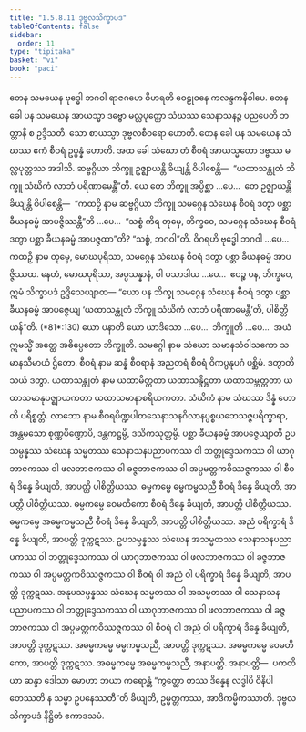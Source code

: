 ```yaml
---
title: "1.5.8.11 ဒုဗ္ဗလသိက္ခာပဒ"
tableOfContents: false
sidebar:
  order: 11
type: "tipitaka"
basket: "vi"
book: "paci"
---
```



<DynamicBreadcrumb />

<Division number="484" book="paci" e="ch" v="2" p="201">

<Paragraph number="1420" book="paci">
တေန သမယေန ဗုဒ္ဓေါ ဘဂဝါ ရာဇဂဟေ ဝိဟရတိ ဝေဠုဝနေ ကလန္ဒကနိဝါပေ. တေန ခေါ ပန သမယေန အာယသ္မာ ဒဗ္ဗော မလ္လပုတ္တော သံဃဿ သေနာသနဉ္စ ပညပေတိ ဘတ္တာနိ စ ဥဒ္ဒိသတိ. သော စာယသ္မာ ဒုဗ္ဗလစီဝရော ဟောတိ. တေန ခေါ ပန သမယေန သံဃဿ ဧကံ စီဝရံ ဥပ္ပန္နံ ဟောတိ. အထ ခေါ သံဃော တံ စီဝရံ အာယသ္မတော ဒဗ္ဗဿ မလ္လပုတ္တဿ အဒါသိ. ဆဗ္ဗဂ္ဂိယာ ဘိက္ခူ ဥဇ္ဈာယန္တိ ခိယျန္တိ ဝိပါစေန္တိ—  “ယထာသန္ထုတံ ဘိက္ခူ သံဃိကံ လာဘံ ပရိဏာမေန္တီ”တိ.
</Paragraph>

<Paragraph number="1421" book="paci">
ယေ တေ ဘိက္ခူ အပ္ပိစ္ဆာ …ပေ…  တေ ဥဇ္ဈာယန္တိ ခိယျန္တိ ဝိပါစေန္တိ—  “ကထဉှိ နာမ ဆဗ္ဗဂ္ဂိယာ ဘိက္ခူ သမဂ္ဂေန သံဃေန စီဝရံ ဒတွာ ပစ္ဆာ ခီယနဓမ္မံ အာပဇ္ဇိဿန္တီ”တိ …ပေ…  “သစ္စံ ကိရ တုမှေ, ဘိက္ခဝေ, သမဂ္ဂေန သံဃေန စီဝရံ ဒတွာ ပစ္ဆာ ခီယနဓမ္မံ အာပဇ္ဇထာ”တိ? “သစ္စံ, ဘဂဝါ”တိ. ဝိဂရဟိ ဗုဒ္ဓေါ ဘဂဝါ …ပေ…  ကထဉှိ နာမ တုမှေ, မောဃပုရိသာ, သမဂ္ဂေန သံဃေန စီဝရံ ဒတွာ ပစ္ဆာ ခီယနဓမ္မံ အာပဇ္ဇိဿထ. နေတံ, မောဃပုရိသာ, အပ္ပသန္နာနံ, ဝါ ပသာဒါယ …ပေ…  ဧဝဉ္စ ပန, ဘိက္ခဝေ, ဣမံ သိက္ခာပဒံ ဥဒ္ဒိသေယျာထ—
</Paragraph>

</Division>
<Division number="485" book="paci" e="ch" v="2" p="202">

<Paragraph number="1422" book="paci">
<Emphasis>“ယော ပန ဘိက္ခု သမဂ္ဂေန သံဃေန စီဝရံ ဒတွာ ပစ္ဆာ ခီယနဓမ္မံ အာပဇ္ဇေယျ ‘ယထာသန္ထုတံ ဘိက္ခူ သံဃိကံ လာဘံ ပရိဏာမေန္တီ’တိ, ပါစိတ္တိယန်”</Emphasis>တိ. (*81*:<Emphasis>130</Emphasis>)
</Paragraph>

</Division>
<Division number="486" book="paci" e="ch" v="2" p="202">

<Paragraph number="1423" book="paci">
<Emphasis>ယော ပနာ</Emphasis>တိ ယော ယာဒိသော …ပေ…  <Emphasis>ဘိက္ခူ</Emphasis>တိ …ပေ…  အယံ ဣမသ္မိံ အတ္ထေ အဓိပ္ပေတော ဘိက္ခူတိ.
</Paragraph>

<Paragraph number="1424" book="paci">
<Emphasis>သမဂ္ဂေါ</Emphasis> နာမ သံဃော သမာနသံဝါသကော သမာနသီမာယံ ဌိတော.
</Paragraph>

<Paragraph number="1425" book="paci">
<Emphasis>စီဝရံ</Emphasis> နာမ ဆန္နံ စီဝရာနံ အညတရံ စီဝရံ ဝိကပ္ပနုပဂံ ပစ္ဆိမံ.
</Paragraph>

<Paragraph number="1426" book="paci">
<Emphasis>ဒတွာ</Emphasis>တိ သယံ ဒတွာ.
</Paragraph>

<Paragraph number="1427" book="paci">
<Emphasis>ယထာသန္ထုတံ</Emphasis> နာမ ယထာမိတ္တတာ ယထာသန္ဒိဋ္ဌတာ ယထာသမ္ဘတ္တတာ ယထာသမာနုပဇ္ဈာယကတာ ယထာသမာနာစရိယကတာ.
</Paragraph>

<Paragraph number="1428" book="paci">
<Emphasis>သံဃိကံ</Emphasis> နာမ သံဃဿ ဒိန္နံ ဟောတိ ပရိစ္စတ္တံ.
</Paragraph>

<Paragraph number="1429" book="paci">
<Emphasis>လာဘော</Emphasis> နာမ စီဝရပိဏ္ဍပါတသေနာသနဂိလာနပ္ပစ္စယဘေသဇ္ဇပရိက္ခာရာ, အန္တမသော စုဏ္ဏပိဏ္ဍောပိ, ဒန္တကဋ္ဌမ္ပိ, ဒသိကသုတ္တမ္ပိ.
</Paragraph>

<Paragraph number="1430" book="paci">
<Emphasis>ပစ္ဆာ ခီယနဓမ္မံ အာပဇ္ဇေယျာ</Emphasis>တိ ဥပသမ္ပန္နဿ သံဃေန သမ္မတဿ သေနာသနပညာပကဿ ဝါ ဘတ္တုဒ္ဒေသကဿ ဝါ ယာဂုဘာဇကဿ ဝါ ဖလဘာဇကဿ ဝါ ခဇ္ဇဘာဇကဿ ဝါ အပ္ပမတ္တကဝိဿဇ္ဇကဿ ဝါ စီဝရံ ဒိန္နေ ခိယျတိ, အာပတ္တိ ပါစိတ္တိယဿ.
</Paragraph>

</Division>
<Division number="487" book="paci" e="ch" v="2" p="202">

<Paragraph number="1431" book="paci">
ဓမ္မကမ္မေ ဓမ္မကမ္မသညီ စီဝရံ ဒိန္နေ ခိယျတိ, အာပတ္တိ ပါစိတ္တိယဿ. ဓမ္မကမ္မေ ဝေမတိကော စီဝရံ ဒိန္နေ ခိယျတိ, အာပတ္တိ ပါစိတ္တိယဿ. ဓမ္မကမ္မေ အဓမ္မကမ္မသညီ စီဝရံ ဒိန္နေ ခိယျတိ, အာပတ္တိ ပါစိတ္တိယဿ.
</Paragraph>

<Paragraph number="1432" book="paci">
အညံ ပရိက္ခာရံ ဒိန္နေ ခိယျတိ, အာပတ္တိ ဒုက္ကဋဿ. ဥပသမ္ပန္နဿ သံဃေန အသမ္မတဿ သေနာသနပညာပကဿ ဝါ ဘတ္တုဒ္ဒေသကဿ ဝါ ယာဂုဘာဇကဿ ဝါ ဖလဘာဇကဿ ဝါ ခဇ္ဇဘာဇကဿ ဝါ အပ္ပမတ္တကဝိဿဇ္ဇကဿ ဝါ စီဝရံ ဝါ အညံ ဝါ ပရိက္ခာရံ ဒိန္နေ ခိယျတိ, အာပတ္တိ ဒုက္ကဋဿ. အနုပသမ္ပန္နဿ သံဃေန သမ္မတဿ ဝါ အသမ္မတဿ ဝါ သေနာသနပညာပကဿ ဝါ ဘတ္တုဒ္ဒေသကဿ ဝါ ယာဂုဘာဇကဿ ဝါ ဖလဘာဇကဿ ဝါ ခဇ္ဇဘာဇကဿ ဝါ အပ္ပမတ္တကဝိဿဇ္ဇကဿ ဝါ စီဝရံ ဝါ အညံ ဝါ ပရိက္ခာရံ ဒိန္နေ ခိယျတိ, အာပတ္တိ ဒုက္ကဋဿ. အဓမ္မကမ္မေ ဓမ္မကမ္မသညီ, အာပတ္တိ ဒုက္ကဋဿ. အဓမ္မကမ္မေ ဝေမတိကော, အာပတ္တိ ဒုက္ကဋဿ. အဓမ္မကမ္မေ အဓမ္မကမ္မသညီ, အနာပတ္တိ.
</Paragraph>

</Division>
<Division number="488" book="paci" e="ch" v="2" p="203">

<Paragraph number="1433" book="paci">
အနာပတ္တိ—  ပကတိယာ ဆန္ဒာ ဒေါသာ မောဟာ ဘယာ ကရောန္တံ “ကွတ္ထော တဿ ဒိန္နေန လဒ္ဓါပိ ဝိနိပါတေဿတိ န သမ္မာ ဥပနေဿတီ”တိ ခိယျတိ, ဥမ္မတ္တကဿ, အာဒိကမ္မိကဿာတိ.

</Paragraph>
</Division>

<Paragraph number="1434" type="center" book="paci">
ဒုဗ္ဗလသိက္ခာပဒံ နိဋ္ဌိတံ ဧကာဒသမံ.
</Paragraph>